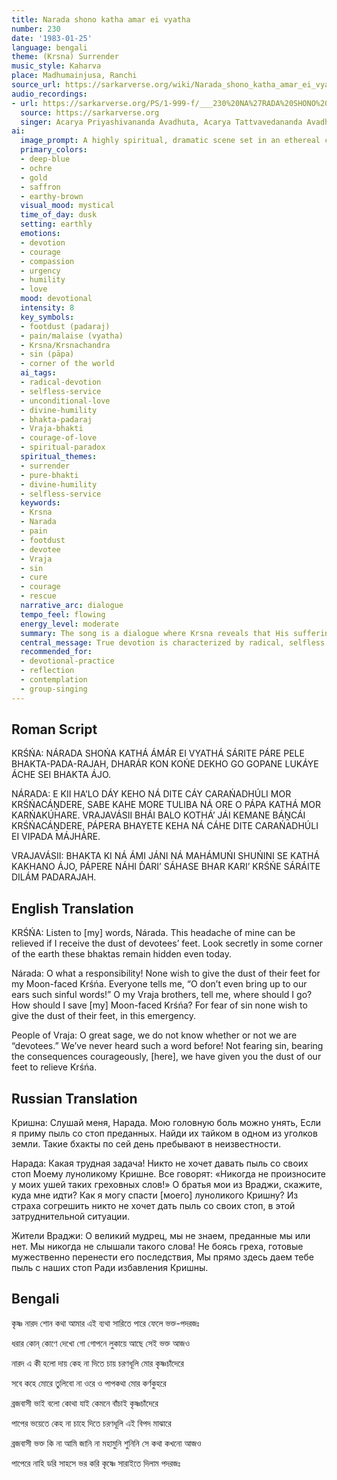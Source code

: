 ```yaml
---
title: Narada shono katha amar ei vyatha
number: 230
date: '1983-01-25'
language: bengali
theme: (Krsna) Surrender
music_style: Kaharva
place: Madhumainjusa, Ranchi
source_url: https://sarkarverse.org/wiki/Narada_shono_katha_amar_ei_vyatha
audio_recordings:
- url: https://sarkarverse.org/PS/1-999-f/___230%20NA%27RADA%20SHONO%20KATHA%27.mp3
  source: https://sarkarverse.org
  singer: Acarya Priyashivananda Avadhuta, Acarya Tattvavedananda Avadhuta, and chorus
ai:
  image_prompt: A highly spiritual, dramatic scene set in an ethereal corner of Vraja at dusk. Lord Krsna is depicted in gentle repose, perhaps leaning on a pillar, radiating a soft, deep-blue glow of suffering. Narada Muni, clad in saffron, is kneeling before a humble Vrajavasi (village resident) who stands silhouetted against a golden-ochre light. The Vrajavasi is confidently offering a pinch of shimmering, earthy footdust (padaraj) into Narada's cupped hands. The atmosphere should be intensely mystical, highlighting the contrast between divine distress and the simple, radical act of selfless devotion.
  primary_colors:
  - deep-blue
  - ochre
  - gold
  - saffron
  - earthy-brown
  visual_mood: mystical
  time_of_day: dusk
  setting: earthly
  emotions:
  - devotion
  - courage
  - compassion
  - urgency
  - humility
  - love
  mood: devotional
  intensity: 8
  key_symbols:
  - footdust (padaraj)
  - pain/malaise (vyatha)
  - Krsna/Krsnachandra
  - sin (pāpa)
  - corner of the world
  ai_tags:
  - radical-devotion
  - selfless-service
  - unconditional-love
  - divine-humility
  - bhakta-padaraj
  - Vraja-bhakti
  - courage-of-love
  - spiritual-paradox
  spiritual_themes:
  - surrender
  - pure-bhakti
  - divine-humility
  - selfless-service
  keywords:
  - Krsna
  - Narada
  - pain
  - footdust
  - devotee
  - Vraja
  - sin
  - cure
  - courage
  - rescue
  narrative_arc: dialogue
  tempo_feel: flowing
  energy_level: moderate
  summary: The song is a dialogue where Krsna reveals that His suffering can only be cured by the footdust of a true devotee. Narada's quest is initially foiled by people who fear the spiritual sin of offering their dust to God. The resolution comes when a simple Vrajavasi, prioritizing Krsna's well-being over personal spiritual fear or status, fearlessly offers the sacred dust, showcasing the profound power of unconditional love.
  central_message: True devotion is characterized by radical, selfless love that courageously disregards conventional religious fear and personal status to prioritize the service and relief of the Divine.
  recommended_for:
  - devotional-practice
  - reflection
  - contemplation
  - group-singing
---
```


## Roman Script

KRŚŃA:
NÁRADA SHOŃA KATHÁ ÁMÁR EI VYATHÁ
SÁRITE PÁRE PELE BHAKTA-PADA-RAJAH,
DHARÁR KON KOŃE DEKHO GO GOPANE
LUKÁYE ÁCHE SEI BHAKTA ÁJO.

NÁRADA:
E KII HA’LO DÁY KEHO NÁ DITE CÁY
CARAŃADHÚLI MOR KRŚŃACÁṊDERE,
SABE KAHE MORE TULIBA NÁ ORE
O PÁPA KATHÁ MOR KARŃAKÚHARE.
VRAJAVÁSII BHÁI BALO KOTHÁ’ JÁI
KEMANE BÁṊCÁI KRŚŃACÁṊDERE,
PÁPERA BHAYETE KEHA NÁ CÁHE DITE
CARAŃADHÚLI EI VIPADA MÁJHÁRE.

VRAJAVÁSII:
BHAKTA KI NÁ ÁMI JÁNI NÁ MAHÁMUŃI
SHUŃINI SE KATHÁ KAKHANO ÁJO,
PÁPERE NÁHI D́ARI’ SÁHASE BHAR KARI’
KRŚŃE SÁRÁITE DILÁM PADARAJAH.

## English Translation

KRŚŃA:
Listen to [my] words, Nárada.
This headache of mine can be relieved
if I receive the dust of devotees’ feet.
Look secretly in some corner of the earth
these bhaktas remain hidden even today.

Nárada:
O what a responsibility!
None wish to give the dust of their feet
for my Moon-faced Krśńa. Everyone tells me,
“O don’t even bring up to our ears such sinful words!”
O my Vraja brothers, tell me, where should I go?
How should I save [my] Moon-faced Krśńa?
For fear of sin none wish to give the dust of their feet,
in this emergency.

People of Vraja:
O great sage, we do not know
whether or not we are “devotees.”
We’ve never heard such a word before!
Not fearing sin, bearing the consequences courageously,
[here], we have given you the dust of our feet
to relieve Krśńa.

## Russian Translation

Кришна:
Слушай меня, Нарада.
Мою головную боль можно унять,
Если я приму пыль со стоп преданных.
Найди их тайком в одном из уголков земли.
Такие бхакты по сей день пребывают
в неизвестности.

Нарада:
Какая трудная задача!
Никто не хочет давать пыль со своих стоп
Моему луноликому Кришне. Все говорят:
«Никогда не произносите у моих ушей
таких греховных слов!»
О братья мои из Враджи, скажите, куда мне идти?
Как я могу спасти [моего] луноликого Кришну?
Из страха согрешить никто не хочет
дать пыль со своих стоп,
в этой затруднительной ситуации.

Жители Враджи:
О великий мудрец, мы не знаем, преданные мы или нет.
Мы никогда не слышали такого слова!
Не боясь греха, готовые мужественно перенести
его последствия,
Мы прямо здесь даем тебе пыль с наших стоп
Ради избавления Кришны.

## Bengali

কৃষ্ণ
নারদ শোন কথা আমার এই ব্যথা 
সারিতে পারে ফেলে ভক্ত-পদরজঃ

ধরার কোন্ কোণে দেখো গো গোপনে 
লুকায়ে আছে সেই ভক্ত আজও

নারদ
এ কী হলো দায় কেহ না দিতে চায় 
চরণধূলি মোর কৃষ্ণচাঁদেরে

সবে কহে মোরে তুলিবো না ওরে 
ও পাপকথা মোর কর্ণকুহরে

ব্রজবাসী ভাই বলো কোথা যাই 
কেমনে বাঁচাই কৃষ্ণচাঁদেরে

পাপের ভয়েতে কেহ না চাহে দিতে 
চরণধূলি এই বিপদ মাঝারে

ব্রজবাসী
ভক্ত কি না আমি জানি না মহামুনি 
শুনিনি সে কথা কখনো আজও

পাপেরে নাহি ডরি সাহসে ভর করি 
কৃষ্ণে সারাইতে দিলাম পদরজঃ
